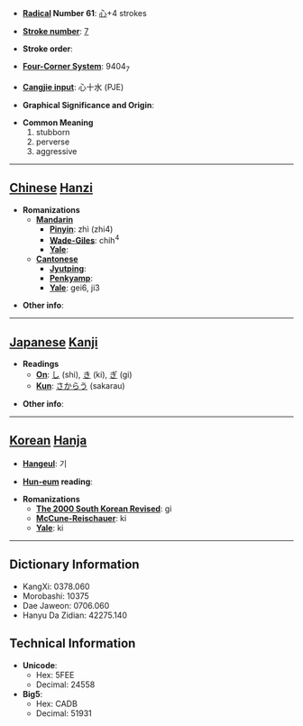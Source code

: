 * '''[[Wiktionary:Chinese radical index| Radical]] Number 61''': [[Wiktionary:Chinese radical index 心|心]]+4 strokes

* '''[[Wiktionary:Chinese total strokes index|Stroke number]]''': [[Wiktionary:Chinese total strokes index 7|7]]

* '''Stroke order''': 

* '''[[Wiktionary:Chinese four corner index|Four-Corner System]]''': 9404<sub>7</sub>

* '''[[Wiktionary:Chinese Cangjie index|Cangjie input]]''': 心十水 (PJE)

* '''Graphical Significance and Origin''': 

* '''Common Meaning'''
*#stubborn
*# perverse
*# aggressive


----

== [[Chinese]] [[Hanzi]] ==

* '''Romanizations'''
** '''[[Mandarin]]'''
*** '''[[Pinyin]]''': zhì (zhi4)
*** '''[[Wade-Giles]]''': chih<sup>4</sup>
*** '''[[Yale]]''': 
** '''[[Cantonese]]'''
*** '''[[Jyutping]]''':
*** '''[[Penkyamp]]''': 
*** '''[[Yale]]''': gei6, ji3

* '''Other info''': 

----

== [[Japanese]] [[Kanji]] ==

* '''Readings'''
** '''[[On]]''': [[し]] (shi), [[き]] (ki), [[ぎ]] (gi)
** '''[[Kun]]''': [[さからう]] (sakarau)

* '''Other info''':  

----

== [[Korean]] [[Hanja]] ==

* '''[[Hangeul]]''': 기

* '''[[Hun-eum]] reading''': 

* '''Romanizations'''
** '''[[The 2000 South Korean Revised Romanization|The 2000 South Korean Revised]]''': gi
** '''[[McCune-Reischauer]]''': ki
** '''[[Yale]]''': ki

----

== Dictionary Information ==

* KangXi: 0378.060
* Morobashi: 10375
* Dae Jaweon: 0706.060
* Hanyu Da Zidian: 42275.140

== Technical Information ==

* '''Unicode''':
** Hex: 5FEE
** Decimal: 24558
* '''Big5''':
** Hex: CADB
** Decimal: 51931
